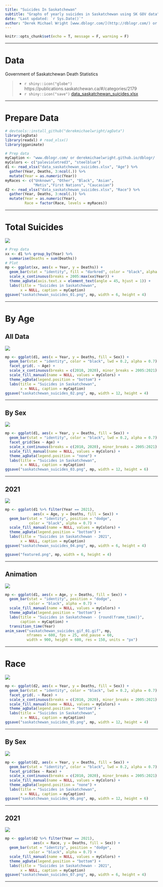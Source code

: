 ```yaml
---
title: "Suicides In Saskatchewan"
subtitle: "Graphs of yearly suicides in Saskatchewan using SK GOV data"
date: "Last updated: `r Sys.Date()`"
author: "Derek Michael Wright [www.dblogr.com/](http://dblogr.com/) or [derekmichaelwright.github.io/dblogr](https://derekmichaelwright.github.io/dblogr/) <derek.wright@usask.ca>"
---
```


```r
knitr::opts_chunk$set(echo = T, message = F, warning = F)
```

---

# Data

Government of Saskatchewan Death Statistics

> - `r shiny::icon("globe")` https://publications.saskatchewan.ca/#/categories/2179
> - `r shiny::icon("save")` [data_saskatchewan_suicides.xlsx](data_saskatchewan_suicides.xlsx)

---

# Prepare Data

```r
# devtools::install_github("derekmichaelwright/agData")
library(agData)
library(readxl) # read_xlsx()
library(gganimate)
```

```r
# Prep data
myCaption <- "www.dblogr.com/ or derekmichaelwright.github.io/dblogr/ | Data: SK GOV"
myColors <- c("palevioletred3", "steelblue")
d1 <- read_xlsx("data_saskatchewan_suicides.xlsx", "Age") %>%
  gather(Year, Deaths, 3:ncol(.)) %>% 
  mutate(Year = as.numeric(Year))
myRaces <- c("Unknown", "Other", "Black", "Asian",
             "Metis","First Nations", "Caucasian")
d2 <- read_xlsx("data_saskatchewan_suicides.xlsx", "Race") %>%
  gather(Year, Deaths, 3:ncol(.)) %>% 
  mutate(Year = as.numeric(Year),
         Race = factor(Race, levels = myRaces))
```

---

# Total Suicides

![](saskatchewan_suicides_01.png)

```r
# Prep data
xx <- d1 %>% group_by(Year) %>%
  summarise(Deaths = sum(Deaths))
# Plot
mp <- ggplot(xx, aes(x = Year, y = Deaths)) +
  geom_bar(stat = "identity", fill = "darkred", color = "black", alpha = 0.7) +
  scale_x_continuous(breaks = 2005:max(xx$Year)) + 
  theme_agData(axis.text.x = element_text(angle = 45, hjust = 1)) +
  labs(title = "Suicides in Saskatchewan", 
       x = NULL, caption = myCaption)
ggsave("saskatchewan_suicides_01.png", mp, width = 6, height = 4)
```

---

# By Age {.tabset .tabset-pills}

## All Data

![](saskatchewan_suicides_02.png)

```r
mp <- ggplot(d1, aes(x = Year, y = Deaths, fill = Sex)) +
  geom_bar(stat = "identity", color = "black", lwd = 0.2, alpha = 0.7) +
  facet_grid(. ~ Age) +
  scale_x_continuous(breaks = c(2010, 2020), minor_breaks = 2005:2021) +
  scale_fill_manual(name = NULL, values = myColors) +
  theme_agData(legend.position = "bottom") +
  labs(title = "Suicides in Saskatchewan", 
       x = NULL, caption = myCaption)
ggsave("saskatchewan_suicides_02.png", mp, width = 12, height = 4)
```

---

## By Sex

![](saskatchewan_suicides_03.png)

```r
mp <- ggplot(d1, aes(x = Year, y = Deaths, fill = Sex)) +
  geom_bar(stat = "identity", color = "black", lwd = 0.2, alpha = 0.7) +
  facet_grid(Sex ~ Age) +
  scale_x_continuous(breaks = c(2010, 2020), minor_breaks = 2005:2021) +
  scale_fill_manual(name = NULL, values = myColors) +
  theme_agData(legend.position = "none") +
  labs(title = "Suicides in Saskatchewan", 
       x = NULL, caption = myCaption)
ggsave("saskatchewan_suicides_03.png", mp, width = 12, height = 6)
```

---

## 2021

![](saskatchewan_suicides_04.png)

```r
mp <- ggplot(d1 %>% filter(Year == 2021), 
             aes(x = Age, y = Deaths, fill = Sex)) +
  geom_bar(stat = "identity", position = "dodge",
           color = "black", alpha = 0.7) +
  scale_fill_manual(name = NULL, values = myColors) +
  theme_agData(legend.position = "bottom") +
  labs(title = "Suicides in Saskatchewan - 2021", 
       x = NULL, caption = myCaption)
ggsave("saskatchewan_suicides_04.png", mp, width = 6, height = 4)
```

```r
ggsave("featured.png", mp, width = 6, height = 4)
```

---

## Animation

![](saskatchewan_suicides_gif_01.gif)

```r
mp <- ggplot(d1, aes(x = Age, y = Deaths, fill = Sex)) +
  geom_bar(stat = "identity", position = "dodge", 
           color = "black", alpha = 0.7) +
  scale_fill_manual(name = NULL, values = myColors) +
  theme_agData(legend.position = "bottom") +
  labs(title = "Suicides in Saskatchewan - {round(frame_time)}",
       caption = myCaption) +
  transition_time(Year)
anim_save("saskatchewan_suicides_gif_01.gif", mp, 
          nframes = 600, fps = 25, end_pause = 60, 
          width = 900, height = 600, res = 150, units = "px")
```

---

# Race {.tabset .tabset-pills}

![](saskatchewan_suicides_05.png)

```r
mp <- ggplot(d2, aes(x = Year, y = Deaths, fill = Sex)) +
  geom_bar(stat = "identity", color = "black", lwd = 0.2, alpha = 0.7) +
  facet_grid(. ~ Race) +
  scale_x_continuous(breaks = c(2010, 2020), minor_breaks = 2005:2021) +
  scale_fill_manual(name = NULL, values = myColors) +
  theme_agData(legend.position = "bottom") +
  labs(title = "Suicides in Saskatchewan", 
       x = NULL, caption = myCaption)
ggsave("saskatchewan_suicides_05.png", mp, width = 12, height = 4)
```

---

## By Sex

![](saskatchewan_suicides_06.png)

```r
mp <- ggplot(d2, aes(x = Year, y = Deaths, fill = Sex)) +
  geom_bar(stat = "identity", color = "black", lwd = 0.2, alpha = 0.7) +
  facet_grid(Sex ~ Race) +
  scale_x_continuous(breaks = c(2010, 2020), minor_breaks = 2005:2021) +
  scale_fill_manual(name = NULL, values = myColors) +
  theme_agData(legend.position = "none") +
  labs(title = "Suicides in Saskatchewan", 
       x = NULL, caption = myCaption)
ggsave("saskatchewan_suicides_06.png", mp, width = 12, height = 6)
```

---

## 2021

![](saskatchewan_suicides_07.png)

```r
mp <- ggplot(d2 %>% filter(Year == 2021), 
             aes(x = Race, y = Deaths, fill = Sex)) +
  geom_bar(stat = "identity", position = "dodge",
           color = "black", alpha = 0.7) +
  scale_fill_manual(name = NULL, values = myColors) +
  theme_agData(legend.position = "bottom") +
  labs(title = "Suicides in Saskatchewan - 2021", 
       x = NULL, caption = myCaption)
ggsave("saskatchewan_suicides_07.png", mp, width = 6, height = 4)
```

---
